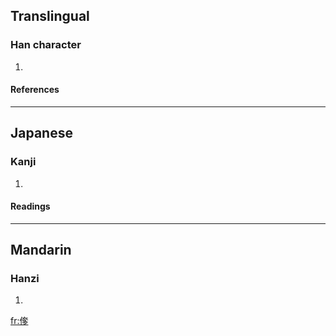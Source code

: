 ==Translingual==
===Han character===
{{Han char|rn=9|rad=人|as=09|sn=11|four=|canj=人大弓弓 (OKNN)}}
# {{defn|Han}}
====References====
{{Han ref|kx=0111.170|dkj=00881|dj=0237.140|hdz=10188.100|uh=5067|ud=20583}}
----
==Japanese==
===Kanji===
{{ja-kanji|grade=|rs=人09}}
# {{defn|Japanese}}
====Readings====
{{ja-readings|on=[[た]] (ta)|kun=[[はる]] (haru)}}
----
==Mandarin==
===Hanzi===
{{cmn-hanzi|pin=[[zhā]] (zha1)|wg=cha<sup>1</sup>}}
# {{defn|Mandarin}}

[[fr:偧]]
